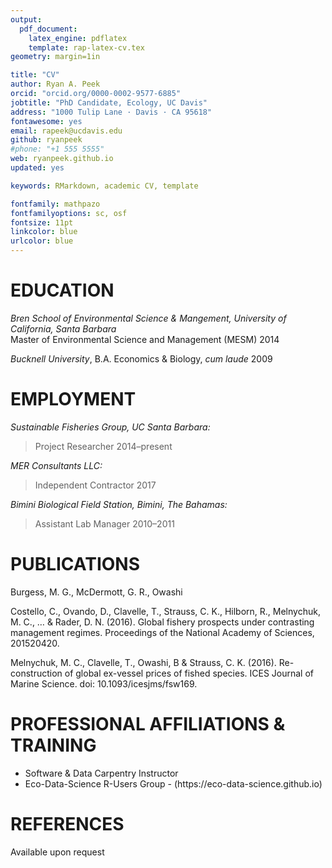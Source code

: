 ```yaml
---
output: 
  pdf_document:
    latex_engine: pdflatex
    template: rap-latex-cv.tex
geometry: margin=1in

title: "CV"
author: Ryan A. Peek
orcid: "orcid.org/0000-0002-9577-6885"
jobtitle: "PhD Candidate, Ecology, UC Davis"
address: "1000 Tulip Lane · Davis · CA 95618"
fontawesome: yes
email: rapeek@ucdavis.edu
github: ryanpeek
#phone: "+1 555 5555"
web: ryanpeek.github.io
updated: yes

keywords: RMarkdown, academic CV, template

fontfamily: mathpazo
fontfamilyoptions: sc, osf
fontsize: 11pt
linkcolor: blue
urlcolor: blue
---
```


# EDUCATION

*Bren School of Environmental Science & Mangement, University of California, Santa Barbara*  
Master of Environmental Science and Management (MESM) \hfill 2014  
  
*Bucknell University*, B.A. Economics & Biology, *cum laude* \hfill 2009  

# EMPLOYMENT

*Sustainable Fisheries Group, UC Santa Barbara:*

 > Project Researcher \hfill 2014--present

*MER Consultants LLC:*

 > Independent Contractor \hfill 2017

*Bimini Biological Field Station, Bimini, The Bahamas:*

 > Assistant Lab Manager  \hfill 2010--2011

# PUBLICATIONS

Burgess, M. G., McDermott, G. R., Owashi

Costello, C., Ovando, D., Clavelle, T., Strauss, C. K., Hilborn, R., Melnychuk, M. C., ... & Rader, D. N. (2016). Global fishery prospects under contrasting management regimes. Proceedings of the National Academy of Sciences, 201520420.

Melnychuk, M. C., Clavelle, T., Owashi, B & Strauss, C. K. (2016). Re-construction of global ex-vessel prices of fished species. ICES Journal of Marine Science. doi: 10.1093/icesjms/fsw169.

# PROFESSIONAL AFFILIATIONS & TRAINING	  

  - Software & Data Carpentry Instructor
  - Eco-Data-Science R-Users Group - (https://eco-data-science.github.io)
  
# REFERENCES

Available upon request
